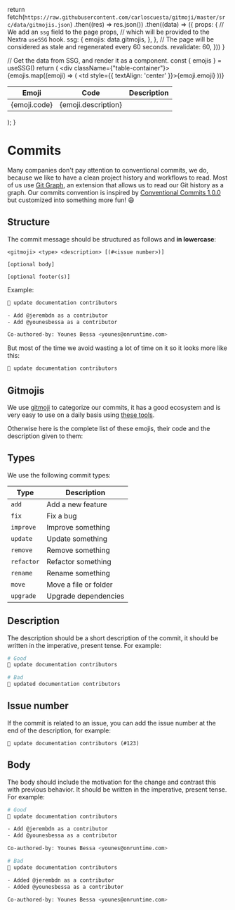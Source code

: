 
  return fetch(`https://raw.githubusercontent.com/carloscuesta/gitmoji/master/src/data/gitmojis.json`)
    .then((res) => res.json())
    .then((data) => ({
      props: {
        // We add an `ssg` field to the page props,
        // which will be provided to the Nextra `useSSG` hook.
        ssg: {
          emojis: data.gitmojis,
        },
      },
      // The page will be considered as stale and regenerated every 60 seconds.
      revalidate: 60,
    }))
}

  // Get the data from SSG, and render it as a component.
  const { emojis } = useSSG()
  return (
    <div className={"table-container"}>
      <table>
        <thead>
          <tr>
            <th>Emoji</th>
            <th>Code</th>
            <th>Description</th>
          </tr>
        </thead>
        <tbody>
          {emojis.map((emoji) => (
            <tr key={emoji.code}>
              <td style={{ textAlign: 'center' }}>{emoji.emoji}</td>
              <td>{emoji.code}</td>
              <td>{emoji.description}</td>
            </tr>
          ))}
        </tbody>
      </table>
    </div>
  );
}

# Commits

Many companies don't pay attention to conventional commits, we do, because we like to have a clean project history and workflows to read. Most of us use [Git Graph](https://marketplace.visualstudio.com/items?itemName=mhutchie.git-graph), an extension that allows us to read our Git history as a graph.
Our commits convention is inspired by [Conventional Commits 1.0.0](https://www.conventionalcommits.org/en/v1.0.0) but customized into something more fun! 😄

## Structure

The commit message should be structured as follows and __in lowercase__:

```
<gitmoji> <type> <description> [(#<issue number>)]

[optional body]

[optional footer(s)]
```

Example:

```bash
📝 update documentation contributors

- Add @jerembdn as a contributor
- Add @younesbessa as a contributor

Co-authored-by: Younes Bessa <younes@onruntime.com>
```

But most of the time we avoid wasting a lot of time on it so it looks more like this:

```bash
📝 update documentation contributors
```

## Gitmojis

We use [gitmoji](https://gitmoji.dev) to categorize our commits, it has a good ecosystem and is very easy to use on a daily basis using [these tools](https://gitmoji.dev/related-tools).

Otherwise here is the complete list of these emojis, their code and the description given to them:
<Emojis />

## Types

We use the following commit types:

| Type       | Description           |
| ---------- | --------------------- |
| `add`      | Add a new feature     |
| `fix`      | Fix a bug             |
| `improve`  | Improve something     |
| `update`   | Update something      |
| `remove`   | Remove something      |
| `refactor` | Refactor something    |
| `rename`   | Rename something      |
| `move`     | Move a file or folder |
| `upgrade`  | Upgrade dependencies  |

## Description

The description should be a short description of the commit, it should be written in the imperative, present tense. For example:

```bash
# Good
📝 update documentation contributors

# Bad
📝 updated documentation contributors
```

## Issue number

If the commit is related to an issue, you can add the issue number at the end of the description, for example:

```
📝 update documentation contributors (#123)
```

## Body

The body should include the motivation for the change and contrast this with previous behavior. It should be written in the imperative, present tense. For example:

```bash
# Good
📝 update documentation contributors

- Add @jerembdn as a contributor
- Add @younesbessa as a contributor

Co-authored-by: Younes Bessa <younes@onruntime.com>

# Bad
📝 update documentation contributors

- Added @jerembdn as a contributor
- Added @younesbessa as a contributor

Co-authored-by: Younes Bessa <younes@onruntime.com>
```

